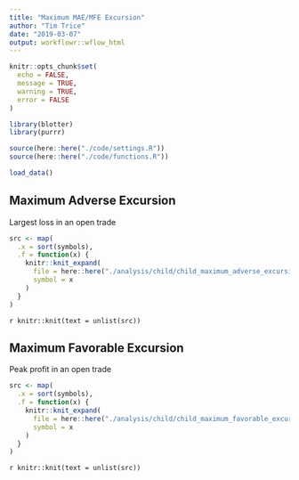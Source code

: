 ```yaml
---
title: "Maximum MAE/MFE Excursion"
author: "Tim Trice"
date: "2019-03-07"
output: workflowr::wflow_html
---
```


```r
knitr::opts_chunk$set(
  echo = FALSE, 
  message = TRUE, 
  warning = TRUE, 
  error = FALSE
)
```

```r
library(blotter)
library(purrr)
```

```r
source(here::here("./code/settings.R"))
source(here::here("./code/functions.R"))
```

```r
load_data()
```

## Maximum Adverse Excursion

Largest loss in an open trade

```r
src <- map(
  .x = sort(symbols), 
  .f = function(x) {
    knitr::knit_expand(
      file = here::here("./analysis/child/child_maximum_adverse_excursion.Rmd"), 
      symbol = x
    )
  }
)
```

`r knitr::knit(text = unlist(src))`

## Maximum Favorable Excursion

Peak profit in an open trade

```r
src <- map(
  .x = sort(symbols), 
  .f = function(x) {
    knitr::knit_expand(
      file = here::here("./analysis/child/child_maximum_favorable_excursion.Rmd"), 
      symbol = x
    )
  }
)
```

`r knitr::knit(text = unlist(src))`
